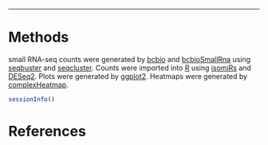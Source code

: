 * * *



# Methods

small RNA-seq counts were generated by [bcbio][] and [bcbioSmallRna][] using [seqbuster][] and [seqcluster][]. Counts were imported into [R][] using [isomiRs][] and [DESeq2]. Plots were generated by [ggplot2][]. Heatmaps were generated by [complexHeatmap][].

```r
sessionInfo()
```



# References

[bcbio]: https://github.com/chapmanb/bcbio-nextgen
[bcbiosmallrna]: https://github.com/lpantano/bcbioSmallRna
[bioconductor]: https://bioconductor.org/
[deseq2]: https://bioconductor.org/packages/release/bioc/html/DESeq2.html
[isomiRs]: https://bioconductor.org/packages/release/bioc/html/isomiRs.html
[ggplot2]: http://ggplot2.org/
[r]: https://www.r-project.org/
[complexheatmap]: https://bioconductor.org/packages/release/bioc/html/complexHeatmap.html
[seqcluster]: https://github.com/lpantano/seqcluster
[seqbuster]: https://github.com/lpantano/seqbuster

